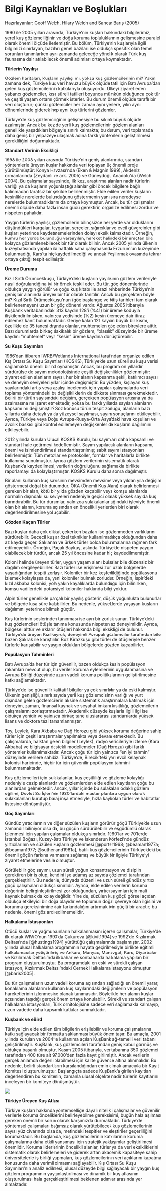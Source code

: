 # Bilgi Kaynakları ve Boşlukları {.unnumbered}

Hazırlayanlar: Geoff Welch, Hilary Welch and Sancar Barış (2005)

1990 ile 2005 yılları arasında, Türkiye’nin kuşları hakkındaki bilgilerimiz, yerel kuş gözlemciliğinin ve doğa koruma topluluklarının gelişmesine paralel olarak önemli ölçüde ilerlemiştir. Bu bölüm, Türkiye’nin kuşlarıyla ilgili bilgimizi sınırlayan, bazıları genel bazıları ise oldukça spesifik olan temel sorunları tanımlarken aynı zamanda geleceğe yönelik olarak Türk kuş faunasına dair atılabilecek önemli adımları ortaya koymaktadır.

**Türlerin Yayılışı**

Gözlem haritaları, Kuşların yayılışı mı, yoksa kuş gözlemcilerinin mi? Yakın zamana dek, Türkiye kuş veri havuzu büyük ölçüde tatil için Batı Avrupa’dan gelen kuş gözlemcilerinin katkılarıyla oluşuyordu. Ülkeyi ziyaret eden yabancı gözlemciler, kısa süreli tatilleri boyunca mümkün olduğunca çok tür ve çeşitli yaşam ortamı görmek isterler. Bu durum önemli ölçüde taraflı bir veri oluşturur; çünkü gözlemciler her zaman aynı yerlere, yılın aynı dönemlerinde giderek hep aynı kuş türlerini gözlemler.

Türkiye'de kuş gözlemciliğinin gelişmesiyle bu sıkıntı büyük ölçüde azalmıştır. Ancak bu kez de yerli kuş gözlemcilerinin gözlem alanları genellikle yaşadıkları bölgeyle sınırlı kalmakta; bu durum, veri toplamada daha geniş bir yelpazeye ulaşmak adına farklı yöntemlerin geliştirilmesi gerekliliğini doğurmaktadır.

**Standart Verinin Eksikliği**

1998 ile 2003 yılları arasında Türkiye’nin geniş alanlarında, standart yöntemlerle üreyen kuşlar hakkında veri toplayan üç önemli proje yürütülmüştür: Konya Havzası’nda (Eken & Magnin 1999), Akdeniz ormanlarında (Zeydanlı ve ark. 2005) ve Güneydoğu Anadolu’da (Welch 2004). Bu çalışmalar sayesinde, ilk kez, araştırma alanları nadir türlerin varlığı ya da kuşların yoğunlaştığı alanlar gibi önceki bilgilere bağlı kalınmadan tarafsız bir şekilde belirlenmiştir. Elde edilen veriler kuşların kesinlikle nerelerde bulunduğunu göstermenin yanı sıra neredeyse nerelerde bulunmadıklarını da ortaya koymuştur. Ancak, bu tür çalışmalar önemli ölçüde daha fazla insan gücü gerektirir, organize edilmesi zordur ve nispeten pahalıdır.

Yaygın türlerin yayılışı, gözlemcilerin bilinçsizce her yerde var olduklarını düşündükleri kargalar, toygarlar, serçeler, sığırcıklar ve evcil güvercinler gibi kuşları yeterince kaydetmemelerinden dolayı eksik kalmaktadır. Örneğin, kumru her yerde bulunduğu varsayılan, hareket halindeki bir araçtan bile kolayca gözlemlenebilecek bir tür olarak bilinir. Ancak 2005 yılında ülkenin kuzeybatısında yapılan iki haftalık saha çalışmasında Erzurum’un kuzeyinde bulunmadığı, Kars’ta hiç kaydedilmediği ve ancak Yeşilırmak ovasında tekrar ortaya çıktığı tespit edilmiştir.

**Üreme Durumu**

Kızıl Sırtlı Örümcekkuşu, Türkiye'deki kuşların yayılışının gözlem verileriyle nasıl doğrulandığına iyi bir örnek teşkil eder. Bu tür, göç dönemlerinde oldukça yaygın görülür ve çoğu kuş kitabı ile arazi rehberinde Türkiye’nin geniş bir alanında üreyen bir tür olarak tanıtılır. Ancak bu gerçekten böyle mi? Kızıl Sırtlı Örümcekkuşu’nun (göç başlangıç ve bitiş tarihleri tam olarak belirlenemeyen) uzun bir göç dönemi vardır. Ağustos 2005 itibarıyla Kuşbank veritabanındaki 313 kaydın 128’i (%41) bir üreme koduyla ilişkilendirilmişken, yalnızca yedisinde (%2) kesin üremeye dair itiraz edilemez kanıt bulunmaktadır. Geriye kalan 121 kaydın büyük bir kısmı, özellikle de 35 tanesi dışında olanlar, muhtemelen göç eden bireylere aittir. Bazı durumlarda birkaç dakikalık bir gözlem, "olasılık" düzeyinde bir üreme kaydını "muhtemel" veya "kesin" üreme kaydına dönüştürebilir.

**Su Kuşu Sayımları**

1986’dan itibaren IWRB/Wetlands International tarafından organize edilen Kış Ortası Su Kuşu Sayımları (KOSKS), Türkiye'de uzun süreli su kuşu verisi sağlamakta önemli bir rol oynamıştır. Ancak, bu program on yıllardır sürdürülse de sayım metodolojisinde çeşitli değişkenlikler gözlenmiştir: ziyaret edilen alanların sayısı, her bir alanın kapsanma şekli, katılımcı sayısı ve deneyim seviyeleri yıllar içinde değişmiştir. Bu yüzden, kışlayan kuş sayılarındaki artış veya azalışı incelemek için yapılan çalışmalarda veri toplama yöntemindeki bu değişikliklerin de dikkate alınması gerekmektedir. Belirli bir türün sayısındaki değişim, gerçekten popülasyon artışına ya da azalmasına mı işaret etmektedir, yoksa bu farklı yıllarda sayılan alanların kapsamı mı değişmiştir? Söz konusu türün tespit zorluğu, alanların bazı yıllarda daha detaylı ya da yüzeysel sayılması, sayım sonuçlarını etkileyebilir. Ayrıca, Türkiye veya Doğu Avrupa-Rusya-Orta Asya’daki hava koşulları ve avcılık baskısı gibi kontrol edilemeyen değişkenler de kuşların dağılımını etkileyebilir.

2012 yılında kurulan Ulusal KOSKS Kurulu, bu sayımları daha kapsamlı ve standart hale getirmeyi hedeflemiştir. Sayım yapılacak alanların kapsamı, önemi ve isimlendirilmesi standartlaştırılmış; sabit sayım istasyonları belirlenmiştir. Tüm metotlar ve protokoller, formlar ve haritalarla birlikte kullanıma sunulmuştur. Ayrıca gözlem verilerinin sistematik olarak Kuşbank’a kaydedilmesi, verilerin doğruluğunu sağlamakla birlikte raporlamayı da kolaylaştırmıştır. KOSKS Kurulu daha sonra dağılmıştır.

Bir alanı kullanan kuş sayısının mevsimden mevsime veya yıldan yıla değişim göstermesi doğal bir durumdur. ÖKA (Önemli Kuş Alanı) olarak belirlenmesi gereken bir alan, kötü bir yılda gözden kaçabilir veya komşu alanlarda normalin dışındaki su seviyeleri nedeniyle geçici olarak yüksek sayıda kuş barındırabilir. Bu tür durumlar, yalnızca sulakalanlar ağındaki işleviyle önemli olan bir alanın, koruma açısından en öncelikli yerlerden biri olarak değerlendirilmesine yol açabilir.

**Gözden Kaçan Türler**

Bazı kuşlar daha çok dikkat çekerken bazıları ise gözlenmeden varlıklarını sürdürebilir. Gececil kuşlar özel teknikler kullanılmadıkça olduğundan daha az kayda geçer. Saklanan ve ürkek türler bolca bulunmalarına rağmen fark edilmeyebilir. Örneğin, Paçalı Baykuş, aslında Türkiye'de nispeten yaygın olabilecek bir türdür, ancak 25 yıl öncesine kadar hiç kaydedilmemiştir.

Koloni halinde üreyen türler, uygun yaşam alanı bulsalar bile düzensiz bir dağılım sergileyebilirler. Bazı türler ise erişilmesi zor, uzak bölgelerde yaşadığından tespiti zorlaşır. Koloniler bir kez keşfedildiğinde popülasyonu izlemek kolaylaşsa da, yeni koloniler bulmak zorludur. Örneğin, İspir’deki kızıl akbaba kolonisi, yola yakın kayalıklarda bulunduğu için bilinirken, komşu vadilerdeki potansiyel koloniler hakkında bilgi yoktur.

Alpin türler genellikle parçalı bir yayılış gösterir, düşük yoğunlukta bulunurlar ve bölgede kısa süre kalabilirler. Bu nedenle, yükseklerde yaşayan kuşların dağılımını yeterince bilmek güçtür.

Kuş türlerinin seslerinden tanınması ise ayrı bir zorluk sunar. Türkiye'deki kuş gözlemcileri ötüşle tanıma konusunda nispeten az deneyimlidir. Ayrıca, bölgesel alttür ve ırkların ötüşleri hakkında bilgi eksikliği de bulunur. Türkiye'de üreyen Kızılkuyruk, deneyimli Avrupalı gözlemciler tarafından bile bazen Şakrak ile karıştırılır. Boz Kirazkuşu gibi türler de ötüşleriyle benzer türlerle karışabilir ve yaygın oldukları bölgelerde gözden kaçabilirler.

**Popülasyon Tahminleri**

Batı Avrupa'da her tür için güvenilir, bazen oldukça kesin popülasyon rakamları mevcut olup, bu veriler koruma eylemlerinin uygulanmasına ve Avrupa Birliği düzeyinde uzun vadeli koruma politikalarının geliştirilmesine katkı sağlamaktadır.

Türkiye'de ise güvenilir kalitatif bilgiler ya çok sınırlıdır ya da eski kalmıştır. Ülkenin genişliği, sınırlı sayıda yerli kuş gözlemcisinin varlığı ve yurt dışından gelen gözlemcilerin aksine sistematik araştırmalara katılmak için deneyim, zaman, finansal kaynak ve seyahat imkanı kısıtlılığı, gözlemcilerin çalışmalarını zorlaştırmaktadır. Akademik düzeyde kuşlarla ilgili ilgi ise oldukça yenidir ve yalnızca birkaç tane uluslararası standartlarda yüksek lisans ve doktora tezi tamamlanmıştır.

Toy, Leylek, Kara Akbaba ve Dağ Horozu gibi yüksek koruma değerine sahip türler için çeşitli araştırmalar yapılmakta veya devam etmektedir. Bu çalışmalarda, halktan gelen bilgiler (Leylek), radyo vericileriyle izleme (Kara Akbaba) ve bilgisayar destekli modellemeler (Dağ Horozu) gibi farklı yöntemler kullanılmaktadır. Ancak çoğu tür için yalnızca “en iyi tahmin” düzeyinde verilere sahibiz. Türkiye’de, Birecik’teki yarı evcil kelaynak kolonisi haricinde, hiçbir tür için güvenilir popülasyon tahmini bulunmamaktadır.

Kuş gözlemcileri için sulakalanlar, kuş çeşitliliği ve gözleme kolaylığı nedeniyle cazip alanlardır ve gözlemlerden elde edilen kayıtların çoğu bu alanlardan gelmektedir. Ancak, yıllar içinde bu sulakalan odaklı gözlem eğilimi, Devlet Su İşleri’nin 1930'lardaki master planlara uygun olarak sulakalanları kurutup baraj inşa etmesiyle, hızla kaybolan türler ve habitatlar listesine dönüşmüştür.

**Göç Sayımları**

Gündüz yırtıcılarının ve diğer süzülen kuşların görünür göçü Türkiye'de uzun zamandır biliniyor olsa da, bu göçün sürdürülebilir ve eşgüdümlü olarak izlenmesi için yapılan çalışmalar oldukça sınırlıdır. 1960’lar ve 70’lerde İstanbul Boğazı, Kuzey-Batı Türkiye ve İskenderun Körfezi’nde gündüz yırtıcılarının ve süzülen kuşların gözlenmesi [@porter1968; @beaman1977a; @beaman1977; @sutherland1981a], batılı kuş gözlemcilerinin Türkiye'deki bu önemli göçün farkına varmasını sağlamış ve büyük bir ilgiyle Türkiye’yi ziyaret etmelerine vesile olmuştur.

Görülebilir göç sayımı, uzun süreli yoğun konsantrasyon ve disiplin gerektiren bir iş olup, kendini işe adamış az sayıda gözlemci tarafından gerçekleştirilir. Bu nedenle, dünyada düzenli ve uzun süreli gündüz yırtıcı göçü çalışmaları oldukça sınırlıdır. Ayrıca, elde edilen verilerin koruma değerinin belirginleştirilmesi zor olduğundan, yırtıcı sayımları için mali kaynak bulmak da kolay değildir. Yine de, süzülen kuş göçü görsel açıdan oldukça etkileyici bir doğa olayıdır ve toplumun doğal çevreye olan ilgisini ve korunma gereksinimine dair farkındalığını artırmak için güçlü bir araçtır; bu nedenle, önemi göz ardı edilmemelidir.

**Halkalama İstasyonları**

Ötücü kuşlar ve yağmurcunların halkalanmasını içeren çalışmalar, Türkiye'de ilk olarak WIWO’nun 1990'da Çukurova [@kivit1994] ve 1992'de Kızılırmak Deltası'nda [@hustings1994] yürüttüğü çalışmalarında başlamıştır. 2002 yılında ulusal halkalama programının hayata geçirilmesiyle birlikte eğitimli halkalamacılar yetiştirilmiş ve Ankara, Manyas, Manavgat, Kars, Diyarbakır ve Kızılırmak Deltası’nda ilkbahar ve sonbaharda halkalama yapılan bir program oluşturulmuştur. Bu programdaki en eski ve sürekli çalışan istasyon, Kızılırmak Deltası'ndaki Cernek Halkalama İstasyonu olmuştur [@baris2005].

Bu tür çalışmaların uzun vadeli koruma açısından sağladığı en önemli yarar, konaklama alanlarını kullanan kuş sayılarındaki değişimlerin ve popülasyon hareketlerinin izlenmesine olanak tanımasıdır. Böylelikle her alanın kuşlar açısından taşıdığı gerçek önem ortaya konulabilir. Sürekli ve standart çalışan halkalama istasyonları, Türk ornitolojisine sadece veri sağlamakla kalmayıp, uzun vadede daha kapsamlı katkılar sunmaktadır.

**Kuşbank ve eBird**

Türkiye için elde edilen tüm bilgilerin erişilebilir ve koruma çalışmalarına katkı sağlayacak bir formatta saklanması büyük önem taşır. Bu amaçla, 2001 yılında kurulan ve 2004’te kullanıma açılan KuşBank ağ-temelli veri tabanı geliştirilmiştir. KuşBank, kuş gözlemcileri tarafından geniş kabul görmüş ve oldukça başarılı olmuştur. Kasım 2005 itibarıyla, veritabanına 350 gözlemci tarafından 400 türe ait 97.000’den fazla kayıt girilmiştir. Ancak verilerin gerçek anlamda değerli olabilmesi için kalite güvence altına alınmalıdır. Bu nedenle, belirli standartların karşılandığından emin olmak amacıyla bir Kayıt Komitesi oluşturulmuştur. Başlangıçta sadece KuşBank’a girilen kayıtları değerlendiren bu komitenin, zamanla ulusal ölçekte nadir türlerin kayıtlarını inceleyen bir komiteye dönüşmüştür.

![](images/kusbank.png)

**Türkiye Üreyen Kuş Atlası**

Türkiye kuşları hakkında yöntemselliğe dayalı nitelikli çalışmalar ve güvenilir verilerle koruma önceliklerini belirleyebilme gereksinimi, bugün hala aşılması gereken önemli bir sorun olarak karşımızda durmaktadır. Türkiye’de yöntemsel çalışmaları bağımsız olarak yürütebilecek kuş gözlemcilerinin sayısı yüz civarında olsa da, metindeki tespitler ve eleştiriler geçerliliğini korumaktadır. Bu bağlamda, kuş gözlemcilerinin katkılarının koruma çalışmalarına daha etkili yansıması için stratejik yaklaşımlar geliştirilmesi önemlidir. Koruma liderlerinin öncelikli alanlar, türler ya da veri eksikliklerini sistematik olarak belirlemeleri ve giderek artan akademik kapasiteye sahip üniversitelerle iş birliği yapmaları, kuş gözlemcilerinin veri açıklarını kapatma konusunda daha verimli olmasını sağlayabilir. Kış Ortası Su Kuşu Sayımları’nın analiz edilmesi, ulusal düzeyde bilgi sağlayacak bir yaygın kuş gözlem programının yaygınlaştırılması ve dinamik bir kuş atlasının oluşturulması hala gerçekleştirilmesi beklenen adımlar arasında yer almaktadır.
